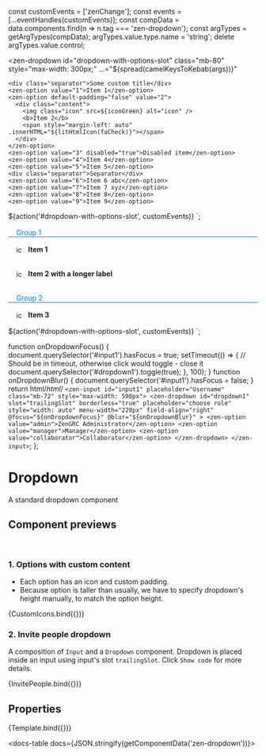 
const customEvents = ['zenChange'];
const events = [...eventHandles(customEvents)];
const compData = data.components.find(n => n.tag === 'zen-dropdown');
const argTypes = getArgTypes(compData);
argTypes.value.type.name = 'string';
delete argTypes.value.control;

<Meta title="Forms/Dropdown" component="zen-dropdown" argTypes={argTypes} />

  <style>
    .icon {
      height: 1rem;
      margin-right: 0.5rem;
    }
    .content {
      display: flex;
      align-items: center;
      padding: 1rem;
    }
    .separator {
      margin-top: 1rem;
      border-bottom: 1px solid;
      color: #0078cd;
      padding: 0 1rem;
    }
    ${styles}
  </style>
  <zen-dropdown
    id="dropdown-with-options-slot"
    class="mb-80"
    style="max-width: 300px;"
    ...="${spread(camelKeysToKebab(args))}"
  >
    <div class="separator">Some custom title</div>
    <zen-option value="1">Item 1</zen-option>
    <zen-option default-padding="false" value="2">
      <div class="content">
        <img class="icon" src=${iconGreen} alt="icon" />
        <b>Item 2</b>
        <span style="margin-left: auto" .innerHTML="${litHtmlIcon(faCheck)}"></span>
      </div>
    </zen-option>
    <zen-option value="3" disabled="true">Disabled item</zen-option>
    <zen-option value="4">Item 4</zen-option>
    <zen-option value="5">Item 5</zen-option>
    <div class="separator">Separator</div>
    <zen-option value="6">Item 6 abc</zen-option>
    <zen-option value="7">Item 7 xyz</zen-option>
    <zen-option value="8">Item 8</zen-option>
    <zen-option value="9">Item 9</zen-option>
  </zen-dropdown>
  ${action('#dropdown-with-options-slot', customEvents)}
`;

  <style>
    .icon {
      height: 1rem;
      margin-right: 0.5rem;
    }
    .content {
      width: 100%;
      display: flex;
      align-items: center;
      padding: 1rem;
    }
    .separator {
      margin-top: 1rem;
      border-bottom: 1px solid;
      color: #0078cd;
      padding: 0 1rem;
    }
    ${styles}
  </style>
  <zen-dropdown id="dropdown-with-options-slot" class="mb-80" style="min-height: 3.2rem; max-width: 300px;">
    <div class="separator">Group 1</div>
    <zen-option default-padding="false" value="1">
      <div class="content">
        <img class="icon" src=${iconGreen} alt="icon" />
        <b>Item 1</b>
        <span style="margin-left: auto" .innerHTML="${litHtmlIcon(faCheck)}"></span>
      </div>
    </zen-option>
    <zen-option default-padding="false" value="2">
      <div class="content">
        <img class="icon" src=${iconBlue} alt="icon" />
        <b>Item 2 with a longer label</b>
        <span style="margin-left: auto" .innerHTML="${litHtmlIcon(faCheck)}"></span>
      </div>
    </zen-option>
    <div class="separator">Group 2</div>
    <zen-option default-padding="false" value="3">
      <div class="content">
        <img class="icon" src=${iconRed} alt="icon" />
        <b>Item 3</b>
        <span style="margin-left: auto" .innerHTML="${litHtmlIcon(faCheck)}"></span>
      </div>
    </zen-option>
  </zen-dropdown>
  ${action('#dropdown-with-options-slot', customEvents)}
`;

  function onDropdownFocus() {
    document.querySelector('#input1').hasFocus = true;
    setTimeout(() => {
      // Should be in timeout, otherwise click would toggle - close it
      document.querySelector('#dropdown1').toggle(true);
    }, 100);
  }
  function onDropdownBlur() {
    document.querySelector('#input1').hasFocus = false;
  }
  return html/*html*/ `<zen-input id="input1" placeholder="Username" class="mb-72" style="max-width: 500px">
    <zen-dropdown
      id="dropdown1"
      slot="trailingSlot"
      borderless="true"
      placeholder="choose role"
      style="width: auto"
      menu-width="220px"
      field-align="right"
      @focus="${onDropdownFocus}"
      @blur="${onDropdownBlur}"
    >
      <zen-option value="admin">ZenGRC Administrator</zen-option>
      <zen-option value="manager">Manager</zen-option>
      <zen-option value="collaborator">Collaborator</zen-option>
    </zen-dropdown>
  </zen-input>`;
};

# Dropdown

A standard dropdown component

## Component previews
<br/>

### 1. Options with custom content

- Each option has an icon and custom padding.
- Because option is taller than usually, we have to specify dropdown's height manually, to match the option height.

<Canvas>
  <Story name="button">{CustomIcons.bind({})}</Story>
</Canvas>

### 2. Invite people dropdown

A composition of `Input` and a `Dropdown` component. Dropdown is placed inside an input using input's slot `trailingSlot`.
Click `Show code` for more details.

<Canvas>
  <Story name="InvitePeople">{InvitePeople.bind({})}</Story>
</Canvas>

## Properties

<Canvas>
  <Story
    name="default"
    args={{
      ...getDefaultArgs(argTypes),
      value: '2',
    }}
  >
    {Template.bind({})}
  </Story>
</Canvas>

<Props story="default" />

<docs-table docs={JSON.stringify(getComponentData('zen-dropdown'))}></docs-table>
